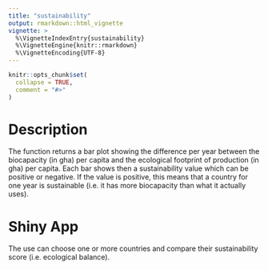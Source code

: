 ```yaml
---
title: "sustainability"
output: rmarkdown::html_vignette
vignette: >
  %\VignetteIndexEntry{sustainability}
  %\VignetteEngine{knitr::rmarkdown}
  %\VignetteEncoding{UTF-8}
---
```


```r
knitr::opts_chunk$set(
  collapse = TRUE,
  comment = "#>"
)
```

# Description

The function returns a bar plot showing the difference per year between the biocapacity (in gha) per capita and the ecological footprint of production (in gha) per capita. Each bar shows then a sustainability value which can be positive or negative. If the value is positive, this means that a country for one year is sustainable (i.e. it has more biocapacity than what it actually uses).

# Shiny App

The use can choose one or more countries and compare their sustainability score (i.e. ecological balance). 

